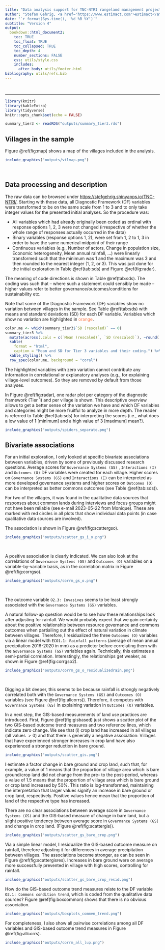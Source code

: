 ```yaml
---
title: "Data analysis support for TNC-NTRI rangeland management project publication"
author: "Stefan Gehrig, <a href='https://www.estimact.com'>estimact</a>"
date: "`r format(Sys.time(), '%d %B %Y')`"
subtitle: "Version 4"
output: 
  bookdown::html_document2:
    toc: TRUE
    toc_float: TRUE
    toc_collapsed: TRUE
    toc_depth: 4
    number_sections: FALSE
    css: utils/style.css
    includes:
      after_body: utils/footer.html
bibliography: utils/refs.bib
---
```


<style>
    .table td, .table th {
        font-size: 10px;
    }
</style>

<!-- START OF -->
<br>

***
<!-- DOCUMENT -->

```r
library(knitr)
library(kableExtra)
library(tidyverse)
knitr::opts_chunk$set(echo = FALSE)

summary_tier3 <- readRDS("outputs/summary_tier3.rds")
```

## Villages in the sample

Figure \@ref(fig:map) shows a map of the villages included in the analysis.

```r
include_graphics("outputs/vilmap.png")
```
<br>

## Data processing and description

The raw data can be browsed under <https://stefgehrig.shinyapps.io/TNC-NTRI/>. Starting with those data, all Diagnostic Framework (DF) variables were transformed to be on the same scale from 1 to 3 and to only take integer values for the presented initial analyses. So the procedure was:

 - All variables which had already originally been coded as ordinal with response options 1, 2, 3 were not changed (irrespective of whether the whole range of responses actually occurred in the data)
 - Binary variables (response options 1, 2), were set from 1, 2 to 1, 3 in order to have the same numerical midpoint of their range
 - Continuous variables (e.g., Number of actors, Change in population size, Economic heterogeneity, Mean annual rainfall, ...) were linearly transformed such that the minimum was 1 and the maximum was 3 and then rounded to the nearest integer (1, 2, or 3). This was just done for the initial exploration in Table \@ref(tab:sds) and Figure \@ref(fig:radar).

The meaning of code directions is shown in Table \@ref(tab:sds). The coding was such that -- where such a statement could sensibly be made -- higher values refer to better governance/outcomes/conditions for sustainability etc.

<p>Note that some of the Diagnostic Framework (DF) variables show no variation between villages in the sample. See Table \@ref(tab:sds) with means and standard deviations (SD) for each DF variable. Variables which show no variation are highlighted in <span style="color:#FF7F50">orange</span>.</p>

```r
color.me <- which(summary_tier3$`SD (rescaled)` == 0)
summary_tier3 %>% 
  mutate(across(.cols = c(`Mean (rescaled)`, `SD (rescaled)`), ~round(.x,2))) %>% 
  kable(
    format = "html",
    caption = "Mean and SD for Tier 3 variables and their coding.") %>% 
  kable_styling() %>%
  row_spec(color.me, background = "coral")
```

The highlighted variables with zero variation cannot contribute any information in correlational or explanatory analyses (e.g., for explaining village-level outcomes). So they are removed by default from those analyses.

In Figure \@ref(fig:radar), one radar plot per category of the diagnostic framework (Tier 1) and per village is shown. This descriptive overview allows to get a better sense of the variation we have and which DF variables and categories might be more fruitful to analyze in more depth. The reader is referred to Table \@ref(tab:sds) for interpreting the scores (i.e., what does a low value of 1 [minimum] and a high value of 3 [maximum] mean?).

```r
include_graphics("outputs/spiders_separate.png")
```

## Bivariate associations

For an initial exploration, I only looked at specific bivariate associations between variables, driven by some of previously discussed research questions. Average scores for  `Governance Systems (GS)` , `Interactions (I)` and `Outcomes (O)` DF variables were created for each village. Higher scores on `Governance Systems (GS)` and `Interactions (I)` can be interpreted as more developed governance systems and higher scores on `Outcomes (O)` can be interpreted as better commons outcomes (see Table \@ref(tab:sds)).

For two of the villages, it was found in the qualitative data sources that responses about common lands during interviews and focus groups might not have been reliable (see e-mail 2023-05-22 from Monique). These are marked with red circles in all plots that show individual data points (in case qualitative data sources are involved).

The association is shown in Figure \@ref(fig:scattergso).

```r
include_graphics("outputs/scatter_gs_i_o.png")
```
<br>

A positive association is clearly indicated. We can also look at the correlations of `Governance Systems (GS)` and `Outcomes (O)` variables on a variable-by-variable basis, as in the correlation matrix in Figure \@ref(fig:corrgso).

```r
include_graphics("outputs/corrm_gs_o.png")
```
<br>

The outcome variable `O2.3: Invasives` seems to be least strongly associated with the `Governance Systems (GS)` variables.

A natural follow-up question would be to see how these relationships look after adjusting for rainfall. We would probably expect that we gain certainty about the positive relationship between resource governance and commons outcomes when partialling out the effect of natural variation in climate between villages. Therefore, I residualized the three `Outcomes (O)` variables via a linear model with `ECO1.1: Rainfall patterns` (average of mean annual precipitation 2016-2020 in mm) as a predictor before correlating them with the `Governance Systems (GS)` variables again. Technically, this estimates a semi-partial correlation. Interestingly, the relationships get weaker, as shown in Figure \@ref(fig:corrgso2).

```r
include_graphics("outputs/corrm_gs_o_residualizedrain.png")
```
<br>

Digging a bit deeper, this seems to be because rainfall is strongly negatively correlated both with the `Governance Systems (GS)` and `Outcomes (O)` variables (see Figure \@ref(fig:allcorrs)). Therefore, it competes with `Governance Systems (GS)` in explaining variation in `Outcomes (O)` variables.

In a next step, the GIS-based measurements of land use practices are introduced. First, Figure \@ref(fig:gisbased) just shows a scatter plot of the two GIS-based outcome trend measures and two reference lines, which indicate zero change. We see that (i) crop land has increased in all villages (all values $>0$) and that there is generally a negative association: Villages that have experienced stronger increases in crop land have also experienced a stronger reduction in bare ground.

```r
include_graphics("outputs/scatter_gis.png")
```

I estimate a factor change in bare ground and crop land, such that, for example, a value of 1 means that the proportion of village area which is bare ground/crop land did not change from the pre- to the post-period, whereas a value of 1.5 means that the proportion of village area which is bare ground or crop land increased by 50\%. This ratio is log-transformed, maintaining the interpretation that larger values signify an increase in bare ground or crop land, respectively. Positive values hence mean that the proportion of land of the respective type has increased.

There are no clear associations between average score in `Governance Systems (GS)` and the GIS-based measure of change in bare land, but a slight positive tendency between average score in `Governance Systems (GS)` and change in crop land. (Figure \@ref(fig:scattergis)).

```r
include_graphics("outputs/scatter_gs_bare_crop.png")
```

Via a simple linear model, I residualize the GIS-based outcome measure on rainfall, therefore adjusting it for differences in average precipitation between villages. The associations become stronger, as can be seen in Figure \@ref(fig:scattergisres). Increases in bare ground were on average more successfully prevented in village with high scores, controlling for rainfall.

```r
include_graphics("outputs/scatter_gs_bare_crop_resid.png")
```

How do the GIS-based outcome trend measures relate to the DF variable `O2.1: Commons condition trend`, which is coded from the qualitative data sources? Figure \@ref(fig:boxcommon) shows that there is no obvious association.

```r
include_graphics("outputs/boxplots_commen_trend.png")
```

For completeness, I also show all pairwise correlations among all DF variables and GIS-based outcome trend measures in Figure \@ref(fig:allcorrs).

```r
include_graphics("outputs/corrm_all_lup.png")
```
<br>

<!-- This analysis so far is, except for the adjustment for rainfall in one of the analyses, purely bivariate, i.e., when looking at one pairwise relationship, we marginalize over the sample distribution in all other variables. Many other types analyses are of course possible where we look at relationships between variables, *conditional on other variables*. So when we get to more sophisticated modelling approaches or multivariate methods, this is exactly what will be done. The exploration so far might, however, give some inspiration in which directions we can or should go in the next steps. -->

<!-- ## Governance Systems (GS) dimensions -->

<!-- The `Governance Systems (GS)` category is among those for which there are (i) most DF variables, (ii) most between-village variation (see Figure \@ref(fig:radar) and (iii) most straightforward to aggregate, because for all DF variables a rather clear directionality from "worse" to "better" commons governance can be devised. It is also probably the most interesting predictor category of commons outcome variables and central to the possible research questions. Therefore, here I add further analyses on its internal structure with multivariate methods. That will also provide a basis for a decision how to aggregate the DF variables into one `Governance Systems (GS)` score. In the previous sections, this was simply done with an unweighted average, i.e., under the rule that each DF variables should contribute independently and equally to the score. -->

<!-- ### PCA -->

<!-- Table X and Figure Y report results from Principal Component Analysis (PCA) -->


<!-- We see that ... -->

<!-- ### MDS -->

<!-- ### Discriminant Analysis -->


<!-- - a word on the proposed Item Response Theory (IRT) model: not really suitable maybe? what is latent here and what is not - ie assumption? -->
<!-- - Then:   Clustering of villages according to avereage score (ie.. on a one-dimensional line) vs multivariately! Are tehre governance "types"`? rather than just high and low  -->
<!-- - correlation with rainfall is weird wa? confounding... -->


<!-- ## Conclusions / Recommendations -->

<!-- <style> -->
<!-- div.blue {background-color:#e6f1fa; border-radius: 5px; padding: 15px;} -->
<!-- </style> -->
<!-- <div class = "blue"> -->

<!-- - This is my first conclusion -->
<!-- - This is my second conclusion -->

<!-- </div> -->

<!-- <!-- END OF --> 
<!-- <br> -->

<!-- *** -->
<!-- <!-- SECTION --> 

<!-- ## References -->
